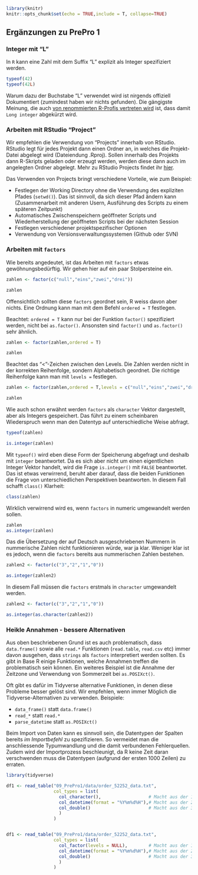 ```r
library(knitr)
knitr::opts_chunk$set(echo = TRUE,include = T, collapse=TRUE)
```

## Ergänzungen zu PrePro 1

### Integer mit "L"

In `R` kann eine Zahl mit dem Suffix "L" explizit als Integer spezifiziert werden. 

```r
typeof(42)
typeof(42L)
```


Warum dazu der Buchstabe "L" verwendet wird ist nirgends offiziell Dokumentiert (zumindest haben wir nichts gefunden). Die gängigste Meinung, die auch [von renommierten R-Profis vertreten wird](https://hypatia.math.ethz.ch/pipermail/r-devel/2017-June/074467.html
) ist, dass damit `Long integer` abgekürzt wird.



### Arbeiten mit RStudio "Project"

Wir empfehlen die Verwendung von "Projects" innerhalb von RStudio. RStudio legt für jedes Projekt dann einen Ordner an, in welches die Projekt-Datei abgelegt wird (Dateiendung .Rproj). Sollen innerhalb des Projekts dann R-Skripts geladen oder erzeugt werden, werden diese dann auch im angelegten Ordner abgelegt. Mehr zu RStudio Projects findet ihr  [hier](https://support.rstudio.com/hc/en-us/articles/200526207-Using-Projects).


Das Verwenden von Projects bringt verschiedene Vorteile, wie zum Beispiel:

- Festlegen der Working Directory ohne die Verwendung des expliziten Pfades (`setwd()`). Das ist sinnvoll, da sich dieser Pfad ändern kann (Zusammenarbeit mit anderen Usern, Ausführung des Scripts zu einem späteren Zeitpunkt) 
- Automatisches Zwischenspeichern geöffneter Scripts und Wiederherstellung der geöffneten Scripts bei der nächsten Session
- Festlegen verschiedener projektspezifischer Optionen
- Verwendung von Versionsverwaltungssystemen (Github oder SVN)



### Arbeiten mit `factors`

Wie bereits angedeutet, ist das Arbeiten mit `factors` etwas gewöhnungsbedürftig. Wir gehen hier auf ein paar Stolpersteine ein.

```r
zahlen <- factor(c("null","eins","zwei","drei"))

zahlen
```

Offensichtlich sollten diese `factors` geordnet sein, R weiss davon aber nichts. Eine Ordnung kann man mit dem Befehl `ordered = T` festlegen. 

Beachtet: `ordered = T` kann nur bei der Funktion `factor()` spezifiziert werden, nicht bei `as.factor()`. Ansonsten sind `factor()` und `as.factor()` sehr ähnlich.


```r
zahlen <- factor(zahlen,ordered = T)

zahlen
```

Beachtet das "<"-Zeichen zwischen den Levels. Die Zahlen werden nicht in der korrekten Reihenfolge, sondern Alphabetisch geordnet. Die richtige Reihenfolge kann man mit `levels = ` festlegen.

```r
zahlen <- factor(zahlen,ordered = T,levels = c("null","eins","zwei","drei","vier"))

zahlen
```

Wie auch schon erwähnt werden `factors` als `character` Vektor dargestellt, aber als Integers gespeichert. Das führt zu einem scheinbaren Wiederspruch wenn man den Datentyp auf unterschiedliche Weise abfragt.
```r
typeof(zahlen)

is.integer(zahlen)
```


Mit `typeof()` wird eben diese Form der Speicherung abgefragt und deshalb mit `integer` beantwortet. Da es sich aber nicht um einen eigentlichen Integer Vektor handelt, wird die Frage `is.integer()` mit `FALSE` beantwortet. Das ist etwas verwirrend, beruht aber darauf, dass die beiden Funktionen die Frage von unterschiedlichen Perspektiven beantworten. In diesem Fall schafft `class()` Klarheit:

```r
class(zahlen)
```


Wirklich verwirrend wird es, wenn `factors` in numeric umgewandelt werden sollen.

```r
zahlen
as.integer(zahlen)
```

Das die Übersetzung der auf Deutsch ausgeschriebenen Nummern in nummerische Zahlen nicht funktionieren würde, war ja klar. Weniger klar ist es jedoch, wenn die `factors` bereits aus nummerischen Zahlen bestehen.

```r
zahlen2 <- factor(c("3","2","1","0"))

as.integer(zahlen2)

```

In diesem Fall müssen die `factors` erstmals in `character` umgewandelt werden.

```r
zahlen2 <- factor(c("3","2","1","0"))

as.integer(as.character(zahlen2))
```




### Heikle Annahmen - bessere Alternativen

Aus oben beschriebenen Grund ist es auch problematisch, dass `data.frame()` sowie alle `read.*` Funktionen (`read.table`, `read.csv` etc) immer davon ausgehen, dass `strings` als `factors` interpretiert werden sollten. Es gibt in Base R einige Funktionen, welche Annahmen treffen die problematisch sein können. Ein weiteres Beispiel ist die Annahme der Zeitzone und Verwendung von Sommerzeit bei `as.POSIXct()`.

Oft gibt es dafür im Tidyverse alternative Funktionen, in denen diese Probleme besser gelöst sind. Wir empfehlen, wenn immer Möglich die Tidyverse-Alternativen zu verwenden. Beispiele:

- `data_frame()` statt `data.frame()` 
- `read_*` statt `read.*`
- `parse_datetime` statt `as.POSIXct()`


Beim Import von Daten kann es sinnvoll sein, die Datentypen der Spalten bereits _im Importbefehl_ zu spezifizieren. So vermeidet man die anschliessende  Typumwandlung und die damit verbundenen Fehlerquellen. Zudem wird der Importprozess beschleunigt, da R keine Zeit daran verschwenden muss die Datentypen (aufgrund der ersten 1000 Zeilen) zu erraten.

```r

library(tidyverse)

df1 <- read_table("09_PrePro1/data/order_52252_data.txt",
                  col_types = list(
                    col_character(),                  # Macht aus der 1.Spalte ein character
                    col_datetime(format = "%Y%m%d%H"),# Macht aus der 2.Spalte ein POSIXct
                    col_double()                      # Macht aus der 3.Spalte ein double
                    )
                  )


df1 <- read_table("09_PrePro1/data/order_52252_data.txt",
                  col_types = list(
                    col_factor(levels = NULL),        # Macht aus der 1.Spalte ein factor
                    col_datetime(format = "%Y%m%d%H"),# Macht aus der 2.Spalte ein POSIXct
                    col_double()                      # Macht aus der 3.Spalte ein double
                    )
                  )



```


